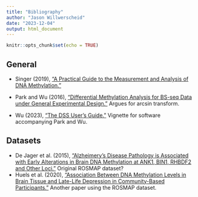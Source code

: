 ```yaml
---
title: "Bibliography"
author: "Jason Willwerscheid"
date: "2023-12-04"
output: html_document
---
```


```r
knitr::opts_chunk$set(echo = TRUE)
```

## General

* Singer (2019), ["A Practical Guide to the Measurement and Analysis of DNA Methylation."](https://www.ncbi.nlm.nih.gov/pmc/articles/PMC6775954/)

* Park and Wu (2016), ["Differential Methylation Analysis for BS-seq Data under General Experimental Design."](https://pubmed.ncbi.nlm.nih.gov/26819470/) Argues for arcsin transform.
* Wu (2023), ["The DSS User’s Guide."](https://www.bioconductor.org/packages/devel/bioc/vignettes/DSS/inst/doc/DSS.html) Vignette for software accompanying Park and Wu.

## Datasets

* De Jager et al. (2015), ["Alzheimery's Disease Pathology is Associated with Early Alterations in Brain DNA Methylation at ANK1, BIN1, RHBDF2 and Other Loci."](https://www.ncbi.nlm.nih.gov/pmc/articles/PMC4292795/) Original ROSMAP dataset?
* Huels et al. (2020), ["Association Between DNA Methylation Levels in Brain Tissue and Late-Life Depression in Community-Based Participants."](https://www.ncbi.nlm.nih.gov/pmc/articles/PMC7393126/) Another paper using the ROSMAP dataset.
